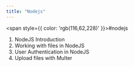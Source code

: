 ```yaml
---
title: "Nodejs"
---
```



<span style={{ color: 'rgb(116,62,228)' }}>#nodejs</span> 

1. <Link href="NodeJS-Introduction">NodeJS Introduction</Link>
2. <Link href="Working-with-files-in-NodeJS">Working with files in NodeJS</Link>
3. <Link href="User-Authentication-in-NodeJS">User Authentication in NodeJS</Link>
4. <Link href="Upload-files-with-Multer">Upload files with Multer</Link>
 